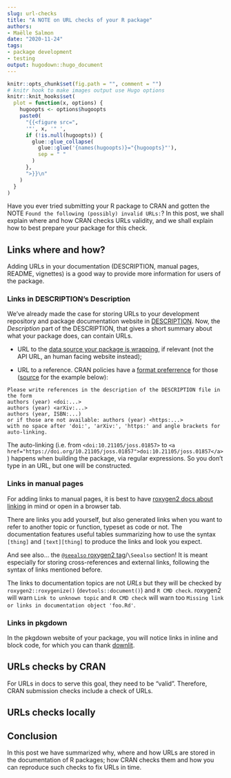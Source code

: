 ```yaml
--- 
slug: url-checks
title: "A NOTE on URL checks of your R package" 
authors: 
- Maëlle Salmon 
date: "2020-11-24" 
tags: 
- package development 
- testing
output: hugodown::hugo_document
---
```


```r

knitr::opts_chunk$set(fig.path = "", comment = "")
# knitr hook to make images output use Hugo options
knitr::knit_hooks$set(
  plot = function(x, options) {
    hugoopts <- options$hugoopts
    paste0(
      "{{<figure src=",
      '"', x, '" ',
      if (!is.null(hugoopts)) {
        glue::glue_collapse(
          glue::glue('{names(hugoopts)}="{hugoopts}"'),
          sep = " "
        )
      },
      ">}}\n"
    )
  }
)

```

Have you ever tried submitting your R package to CRAN and gotten the NOTE `Found the following (possibly) invalid URLs:`?
In this post, we shall explain where and how CRAN checks URLs validity, and we shall explain how to best prepare your package for this check.

## Links where and how?

Adding URLs in your documentation (DESCRIPTION, manual pages, README, vignettes) is a good way to provide more information for users of the package.

### Links in DESCRIPTION's Description

We've already made the case for storing URLs to your development repository and package documentation website in [DESCRIPTION](/2019/12/10/urls/).
Now, the _Description_ part of the DESCRIPTION, that gives a short summary about what your package does, can contain URLs.

* URL to the [data source your package is wrapping](https://devguide.ropensci.org/building.html#general), if relevant (not the API URL, an human facing website instead);

* URL to a reference. CRAN policies have a [format preferrence](https://cran.r-project.org/web/packages/policies.html) for those ([source](https://github.com/ropensci/roweb3/issues/56#issuecomment-706947606) for the example below):

```
Please write references in the description of the DESCRIPTION file in the form
authors (year) <doi:...>
authors (year) <arXiv:...>
authors (year, ISBN:...)
or if those are not available: authors (year) <https:...>
with no space after 'doi:', 'arXiv:', 'https:' and angle brackets for auto-linking.
```

The auto-linking (i.e. from `<doi:10.21105/joss.01857>` to `<a href="https://doi.org/10.21105/joss.01857">doi:10.21105/joss.01857</a>`) happens when building the package, via regular expressions.
So you don't type in an URL, but one will be constructed.

### Links in manual pages

For adding links to manual pages, it is best to have [roxygen2 docs about linking](https://roxygen2.r-lib.org/articles/rd-formatting.html#links-2) in mind or open in a browser tab.

There are links you add yourself, but also generated links when you want to refer to another topic or function,
typeset as code or not.
The documentation features useful tables summarizing how to use the syntax `[thing]` and `[text][thing]` to produce the links and look you expect.

And see also... the [`@seealso` roxygen2 tag](https://roxygen2.r-lib.org/articles/rd.html#cross-references)/`\Seealso` section!
It is meant especially for storing cross-references and external links, following the syntax of links mentioned before.

The links to documentation topics are not _URLs_ but they will be checked by `roxygen2::roxygenize()` (`devtools::document()`) and `R CMD check`.
roxygen2 will warn `Link to unknown topic` and `R CMD check` will warn too `Missing link or links in documentation object 'foo.Rd'`.

### Links in pkgdown

In the pkgdown website of your package, you will notice links in inline and block code, for which you can thank [downlit](https://github.com/r-lib/downlit#features).

## URLs checks by CRAN

For URLs in docs to serve this goal, they need to be "valid".
Therefore, CRAN submission checks include a check of URLs.


## URLs checks locally

## Conclusion

In this post we have summarized why, where and how URLs are stored in the documentation of R packages; how CRAN checks them and how you can reproduce such checks to fix URLs in time.